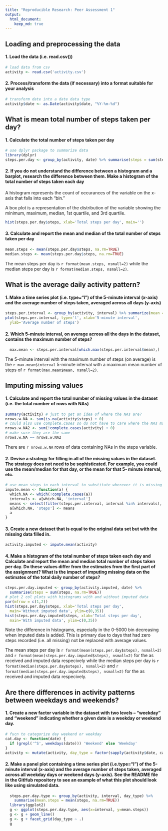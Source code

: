 ```yaml
---
title: "Reproducible Research: Peer Assessment 1"
output: 
  html_document:
    keep_md: true
---
```



## Loading and preprocessing the data

#### 1. Load the data (i.e. read.csv())

```r
# load data from csv
activity <- read.csv('activity.csv')
```

#### 2. Process/transform the data (if necessary) into a format suitable for your analysis
```r
# transform date into a date data type
activity$date <- as.Date(activity$date, "%Y-%m-%d")
```


## What is mean total number of steps taken per day?

#### 1. Calculate the total number of steps taken per day
```r
# use dplyr package to summarize data
library(dplyr)
steps.per.day <- group_by(activity, date) %>% summarise(steps = sum(steps, na.rm=TRUE))
```

#### 2. If you do not understand the difference between a histogram and a barplot, research the difference between them. Make a histogram of the total number of steps taken each day

A histogram represents the count of occurances of the variable on the x-axis
that falls into each "bin."

A box plot is a representation of the distribution of the variable showing
the minimum, maximum, median, 1st quartile, and 3rd quartile.

```r
hist(steps.per.day$steps, xlab='Total steps per day', main='')
```

#### 3. Calculate and report the mean and median of the total number of steps taken per day
```r
mean.steps <- mean(steps.per.day$steps, na.rm=TRUE)
median.steps <- mean(steps.per.day$steps, na.rm=TRUE)
```
The mean steps per day is `r format(mean.steps, nsmall=2)` while the median
steps per day is `r format(median.steps, nsmall=2)`. 


## What is the average daily activity pattern?
#### 1. Make a time series plot (i.e. type="l") of the 5-minute interval (x-axis) and the average number of steps taken, averaged across all days (y-axis)
```r
steps.per.interval <- group_by(activity, interval) %>% summarize(mean = mean(steps, na.rm=TRUE))
plot(steps.per.interval, type='l', xlab='5-minute interval', 
  ylab='Average number of steps')
```

#### 2. Which 5-minute interval, on average across all the days in the dataset, contains the maximum number of steps?
```r
  max.mean <- steps.per.interval[which.max(steps.per.interval$mean),]
```
The 5-minute interval with the maximum number of steps (on average) is the
`r max.mean$interval` 5-minute interval with a maximum mean number of steps
of `r format(max.mean$mean, nsmall=2)`.

## Imputing missing values

#### 1. Calculate and report the total number of missing values in the dataset (i.e. the total number of rows with NAs)
```r
summary(activity) # just to get an idea of where the NAs are?
nrows.w.NA <- sum(is.na(activity$steps) + 0)
# could also use complete.cases so do not have to care where the NAs may be
nrows.w.NA2 <- sum(!complete.cases(activity) + 0)
# make sure they are the same
nrows.w.NA == nrows.w.NA2
```

There are `r nrows.w.NA` rows of data containing NAs in the steps variable.

#### 2. Devise a strategy for filling in all of the missing values in the dataset.  The strategy does not need to be sophisticated. For example, you could use the mean/median for that day, or the mean for that 5- minute interval, etc.
```r
# use mean steps in each interval to substitute wherever it is missing
impute.mean <- function(a) {
  which.NA <- which(!complete.cases(a))
  intervals <- a[which.NA, 'interval']
  means <- select(filter(steps.per.interval, interval %in% intervals), mean)
  a[which.NA, 'steps'] <- means
  a
}
```

#### 3. Create a new dataset that is equal to the original data set but with the missing data filled in.
```r
activity.imputed <- impute.mean(activity)
```

#### 4. Make a histogram of the total number of steps taken each day and Calculate and report the mean and median total number of steps taken per day. Do these values differ from the estimates from the first part of the assignment? What is the impact of imputing missing data on the estimates of the total daily number of steps?
```r
steps.per.day.imputed <- group_by(activity.imputed, date) %>% 
  summarise(steps = sum(steps, na.rm=TRUE))
# plot 2 col plots with histograms with and without imputed data
par(mfrow = c(1,2))
hist(steps.per.day$steps, xlab='Total steps per day',
  main='Without imputed data', ylim=c(0,35))
hist(steps.per.day.imputed$steps, xlab='Total steps per day', 
  main='With imputed data', ylim=c(0,35))
```

Note the difference in histograms, especially in the 0-5000 bin decreasing
when imputed data is added.  This is primary due to days that had zero steps
recorded (i.e. all missing) not be replaced with average values.

The mean steps per day is `r format(mean(steps.per.day$steps), nsmall=2)` and
`r format(mean(steps.per.day.imputed$steps), nsmall=2)` for the as received
and imputed data respecively while the median steps per day is 
`r format(median(steps.per.day$steps), nsmall=2)` and 
`r format(median(steps.per.day.imputed$steps), nsmall=2)` for the as received 
and imputed data respecively.

## Are there differences in activity patterns between weekdays and weekends?

#### 1. Create a new factor variable in the dataset with two levels – “weekday” and “weekend” indicating whether a given date is a weekday or weekend day.
```r
# fucn to categorize day weekend or weekday
cat.day <- function(date) {
  if (grepl('^S', weekdays(date))) 'Weekend' else 'Weekday'
}
activity <- mutate(activity, day_type = factor(sapply(activity$date, cat.day)))
```

#### 2. Make a panel plot containing a time series plot (i.e.type="l") of the 5-minute interval (x-axis) and the average number of steps taken, averaged across all weekday days or weekend days (y-axis). See the README file in the GitHub repository to see an example of what this plot should look like using simulated data.
```r
  steps.per.day.type <- group_by(activity, interval, day_type) %>% 
    summarise(mean.steps = mean(steps, na.rm=TRUE))
  library(ggplot2)
  g <- ggplot(steps.per.day.type, aes(x=interval, y=mean.steps))
  g <- g + geom_line()
  g <- g + facet_grid(day_type ~ .)
  g
```
